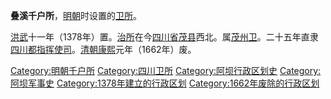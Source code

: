 '''叠溪千户所'''，[[明朝|明朝]]时设置的[[卫所|卫所]]。

[[洪武|洪武]]十一年（1378年）置。[[治所|治所]]在今[[四川省|四川省]][[茂县|茂县]]西北。属[[茂州卫|茂州卫]]。二十五年直隶[[四川都指挥使司|四川都指挥使司]]。[[清朝|清朝]][[康熙|康熙]]元年（1662年）废。 

{{四川行政区划小作品}}
[[Category:明朝千户所|Category:明朝千户所]]
[[Category:四川卫所|Category:四川卫所]]
[[Category:阿坝行政区划史|Category:阿坝行政区划史]]
[[Category:阿坝军事史|Category:阿坝军事史]]
[[Category:1378年建立的行政区划|Category:1378年建立的行政区划]]
[[Category:1662年废除的行政区划|Category:1662年废除的行政区划]]